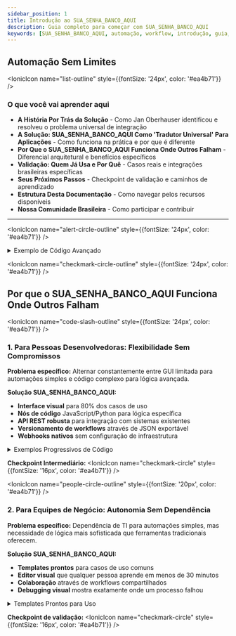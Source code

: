 ---
sidebar_position: 1
title: Introdução ao SUA_SENHA_BANCO_AQUI
description: Guia completo para começar com SUA_SENHA_BANCO_AQUI
keywords: [SUA_SENHA_BANCO_AQUI, automação, workflow, introdução, guia, open source]
---


## Automação Sem Limites

<IonicIcon name="list-outline" style={{fontSize: '24px', color: '#ea4b71'}} />
### O que você vai aprender aqui

- **A História Por Trás da Solução** - Como Jan Oberhauser identificou e resolveu o problema universal de integração
- **A Solução: SUA_SENHA_BANCO_AQUI Como 'Tradutor Universal' Para Aplicações** - Como funciona na prática e por que é diferente
- **Por Que o SUA_SENHA_BANCO_AQUI Funciona Onde Outros Falham** - Diferencial arquitetural e benefícios específicos
- **Validação: Quem Já Usa e Por Quê** - Casos reais e integrações brasileiras específicas
- **Seus Próximos Passos** - Checkpoint de validação e caminhos de aprendizado
- **Estrutura Desta Documentação** - Como navegar pelos recursos disponíveis
- **Nossa Comunidade Brasileira** - Como participar e contribuir

---

<IonicIcon name="alert-circle-outline" style={{fontSize: '24px', color: '#ea4b71'}} />

<details>
<summary>
<IonicIcon name="code-slash-outline" style={{fontSize: '18px', color: '#ea4b71'}} />
Exemplo de Código Avançado
</summary>

```javascript
// Sistema de scoring e roteamento automático
const customerValue = $input.item.json.orderTotal;
const location = $input.item.json.state;
const priority = customerValue > 10000 ? 'high' : 'normal';

// Lógica de roteamento baseada em múltiplos critérios
let assignedRep = 'junior-team';
if (priority === 'high' && ['SP', 'RJ'].includes(location)) {
  assignedRep = 'senior-team';
} else if (customerValue > 5000) {
  assignedRep = 'mid-level-team';
}

return [{
  priority,
  assignedRep,
  originalData: $input.item.json,
  routingLogic: 'automated'
}];
```

</details>

<IonicIcon name="checkmark-circle-outline" style={{fontSize: '24px', color: '#ea4b71'}} />

## Por que o SUA_SENHA_BANCO_AQUI Funciona Onde Outros Falham

<IonicIcon name="code-slash-outline" style={{fontSize: '24px', color: '#ea4b71'}} />

### 1. Para Pessoas Desenvolvedoras: Flexibilidade Sem Compromissos

**Problema específico:** Alternar constantemente entre GUI limitada para automações simples e código complexo para lógica avançada.

**Solução SUA_SENHA_BANCO_AQUI:**

- **Interface visual** para 80% dos casos de uso
- **Nós de código** JavaScript/Python para lógica específica
- **API REST robusta** para integração com sistemas existentes
- **Versionamento de workflows** através de JSON exportável
- **Webhooks nativos** sem configuração de infraestrutura

<details>
<summary>Exemplos Progressivos de Código</summary>

**Básico - Webhook Simples:**

```javascript
// Apenas receber dados
return $input.all();
```

**Realístico - Validação e Transformação:**

```javascript
// Validar e transformar dados de leads
const leads = $input.all().filter(item => {
  return item.json.email && item.json.email.includes('@');
});

return leads.map(lead => ({
  ...lead.json,
  status: 'validated',
  timestamp: new Date().toISOString()
}));
```

**Avançado - Lógica de Negócio Complexa:**

```javascript
// Sistema de scoring e roteamento automático
const customerValue = $input.item.json.orderTotal;
const location = $input.item.json.state;
const priority = customerValue > 10000 ? 'high' : 'normal';

// Lógica de roteamento baseada em múltiplos critérios
let assignedRep = 'junior-team';
if (priority === 'high' && ['SP', 'RJ'].includes(location)) {
  assignedRep = 'senior-team';
} else if (customerValue > 5000) {
  assignedRep = 'mid-level-team';
}

return [{
  priority,
  assignedRep,
  originalData: $input.item.json,
  routingLogic: 'automated'
}];
```

</details>

**Checkpoint Intermediário:** <IonicIcon name="checkmark-circle" style={{fontSize: '16px', color: '#ea4b71'}} />

<IonicIcon name="people-circle-outline" style={{fontSize: '20px', color: '#ea4b71'}} />

### 2. Para Equipes de Negócio: Autonomia Sem Dependência

**Problema específico:** Dependência de TI para automações simples, mas necessidade de lógica mais sofisticada que ferramentas tradicionais oferecem.

**Solução SUA_SENHA_BANCO_AQUI:**

- **Templates prontos** para casos de uso comuns
- **Editor visual** que qualquer pessoa aprende em menos de 30 minutos
- **Colaboração** através de workflows compartilhados
- **Debugging visual** mostra exatamente onde um processo falhou

<details>
<summary>Templates Prontos para Uso</summary>

**Básico - Notificação de Formulário:**

```yaml
# template formulário
email Slack
trigger: webhook
action1: send-email
action2: send-slack-message
```

**Realístico - Onboarding de Cliente:**

```yaml
# template crm
email Slack → Google Sheets
trigger: new-customer-crm
action1: send-welcome-email
action2: notify-sales-team
action3: add-to-tracking-sheet
condition: if-customer-type = 'enterprise'
```

**Avançado - Relatório Semanal Automático:**

```yaml
# template múltiplas fontes
consolidação → Distribuição
trigger: weekly-schedule
action1: collect-google-analytics
action2: collect-facebook-ads
action3: collect-crm-data
action4: generate-report
action5: send-to-stakeholders
```

</details>

**Checkpoint de validação:** <IonicIcon name="checkmark-circle" style={{fontSize: '16px', color: '#ea4b71'}} />
